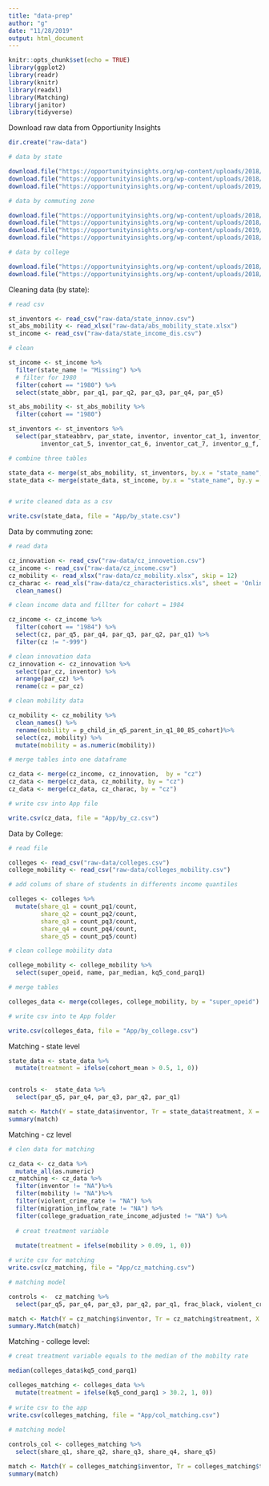 ```yaml
---
title: "data-prep"
author: "g"
date: "11/28/2019"
output: html_document
---
```


```r
knitr::opts_chunk$set(echo = TRUE)
library(ggplot2)
library(readr)
library(knitr)
library(readxl)
library(Matching)
library(janitor)
library(tidyverse)
```


Download raw data from Opportiunity Insights

```r
dir.create("raw-data")

# data by state  

download.file("https://opportunityinsights.org/wp-content/uploads/2018/04/table_1b.csv", destfile = "raw-data/state_innov.csv")
download.file("https://opportunityinsights.org/wp-content/uploads/2018/04/table2_state_absmob_by_cohort.xlsx", destfile = "raw-data/abs_mobility_state.xlsx", mode = "wb")
download.file("https://opportunityinsights.org/wp-content/uploads/2019/01/mrc_table12.csv", destfile = "raw-data/state_income_dis.csv")

# data by commuting zone

download.file("https://opportunityinsights.org/wp-content/uploads/2018/03/table_1a.csv", destfile = "raw-data/cz_innovetion.csv")
download.file("https://opportunityinsights.org/wp-content/uploads/2018/04/online_data_tables-7.xls", destfile = "raw-data/cz_characteristics.xls", mode = "wb")
download.file("https://opportunityinsights.org/wp-content/uploads/2019/01/mrc_table13.csv", destfile = "raw-data/cz_income.csv")
download.file("https://opportunityinsights.org/wp-content/uploads/2018/04/preferred_measures.xlsx", destfile = "raw-data/cz_mobility.xlsx", mode="wb")

# data by college

download.file("https://opportunityinsights.org/wp-content/uploads/2018/04/table_3.csv", destfile = "raw-data/colleges.csv")
download.file("https://opportunityinsights.org/wp-content/uploads/2018/03/mrc_table1.csv", destfile = "raw-data/colleges_mobility.csv")

```



Cleaning data (by state):


```r
# read csv

st_inventors <- read_csv("raw-data/state_innov.csv")
st_abs_mobility <- read_xlsx("raw-data/abs_mobility_state.xlsx")
st_income <- read_csv("raw-data/state_income_dis.csv")

# clean

st_income <- st_income %>%
  filter(state_name != "Missing") %>%
  # filter for 1980
  filter(cohort == "1980") %>%
  select(state_abbr, par_q1, par_q2, par_q3, par_q4, par_q5)

st_abs_mobility <- st_abs_mobility %>%
  filter(cohort == "1980") 

st_inventors <- st_inventors %>%
  select(par_stateabbrv, par_state, inventor, inventor_cat_1, inventor_cat_2, inventor_cat_3, inventor_cat_4,
         inventor_cat_5, inventor_cat_6, inventor_cat_7, inventor_g_f, inventor_g_m, kid_count)

# combine three tables

state_data <- merge(st_abs_mobility, st_inventors, by.x = "state_name", by.y = "par_stateabbrv")
state_data <- merge(state_data, st_income, by.x = "state_name", by.y = "state_abbr")


# write cleaned data as a csv

write.csv(state_data, file = "App/by_state.csv")
```


Data by commuting zone:

```r
# read data

cz_innovation <- read_csv("raw-data/cz_innovetion.csv")
cz_income <- read_csv("raw-data/cz_income.csv")
cz_mobility <- read_xlsx("raw-data/cz_mobility.xlsx", skip = 12)
cz_charac <- read_xls("raw-data/cz_characteristics.xls", sheet = 'Online Data Table 8', skip = 6) %>%
  clean_names()

# clean income data and fillter for cohort = 1984

cz_income <- cz_income %>%
  filter(cohort == "1984") %>%
  select(cz, par_q5, par_q4, par_q3, par_q2, par_q1) %>%
  filter(cz != "-999")

# clean innovation data
cz_innovation <- cz_innovation %>%
  select(par_cz, inventor) %>%
  arrange(par_cz) %>%
  rename(cz = par_cz)

# clean mobility data

cz_mobility <- cz_mobility %>%
  clean_names() %>%
  rename(mobility = p_child_in_q5_parent_in_q1_80_85_cohort)%>%
  select(cz, mobility) %>%
  mutate(mobility = as.numeric(mobility))

# merge tables into one dataframe

cz_data <- merge(cz_income, cz_innovation,  by = "cz")
cz_data <- merge(cz_data, cz_mobility, by = "cz")
cz_data <- merge(cz_data, cz_charac, by = "cz")

# write csv into App file

write.csv(cz_data, file = "App/by_cz.csv")

```


Data by College:
```r
# read file

colleges <- read_csv("raw-data/colleges.csv")
college_mobility <- read_csv("raw-data/colleges_mobility.csv")

# add colums of share of students in differents income quantiles

colleges <- colleges %>%
  mutate(share_q1 = count_pq1/count,
         share_q2 = count_pq2/count,
         share_q3 = count_pq3/count,
         share_q4 = count_pq4/count,
         share_q5 = count_pq5/count)

# clean college mobility data

college_mobility <- college_mobility %>%
  select(super_opeid, name, par_median, kq5_cond_parq1)

# merge tables

colleges_data <- merge(colleges, college_mobility, by = "super_opeid")

# write csv into te App folder

write.csv(colleges_data, file = "App/by_college.csv")


```






Matching - state level

```r

state_data <- state_data %>%
  mutate(treatment = ifelse(cohort_mean > 0.5, 1, 0))


controls <-  state_data %>%
  select(par_q5, par_q4, par_q3, par_q2, par_q1)

match <- Match(Y = state_data$inventor, Tr = state_data$treatment, X = controls)
summary(match)
```

Matching - cz level


```r
# clen data for matching

cz_data <- cz_data %>%
  mutate_all(as.numeric)
cz_matching <- cz_data %>%
  filter(inventor != "NA")%>%
  filter(mobility != "NA")%>%
  filter(violent_crime_rate != "NA") %>%
  filter(migration_inflow_rate != "NA") %>%
  filter(college_graduation_rate_income_adjusted != "NA") %>%
  
  # creat treatment variable
  
  mutate(treatment = ifelse(mobility > 0.09, 1, 0))

# write csv for matching
write.csv(cz_matching, file = "App/cz_matching.csv")

# matching model

controls <-  cz_matching %>%
  select(par_q5, par_q4, par_q3, par_q2, par_q1, frac_black, violent_crime_rate, gini, migration_inflow_rate, migration_outlflow_rate, college_graduation_rate_income_adjusted)

match <- Match(Y = cz_matching$inventor, Tr = cz_matching$treatment, X = controls)
summary.Match(match)

```

Matching - college level:

```r

# creat treatment variable equals to the median of the mobilty rate

median(colleges_data$kq5_cond_parq1)

colleges_matching <- colleges_data %>%
  mutate(treatment = ifelse(kq5_cond_parq1 > 30.2, 1, 0))
  
# write csv to the app
write.csv(colleges_matching, file = "App/col_matching.csv")
  
# matching model

controls_col <- colleges_matching %>%
  select(share_q1, share_q2, share_q3, share_q4, share_q5)

match <- Match(Y = colleges_matching$inventor, Tr = colleges_matching$treatment, X = controls_col)
summary(match)
```




